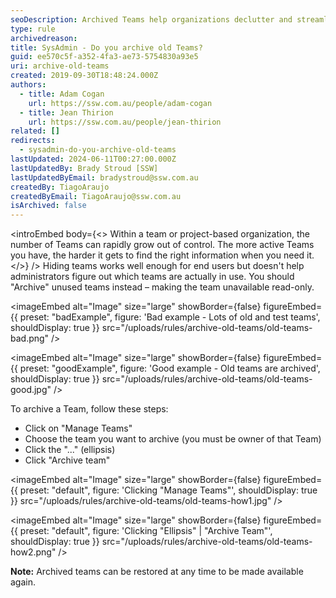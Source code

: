```yaml
---
seoDescription: Archived Teams help organizations declutter and streamline their Microsoft Teams experience by removing inactive or obsolete teams from view.
type: rule
archivedreason:
title: SysAdmin - Do you archive old Teams?
guid: ee570c5f-a352-4fa3-ae73-5754830a93e5
uri: archive-old-teams
created: 2019-09-30T18:48:24.000Z
authors:
  - title: Adam Cogan
    url: https://ssw.com.au/people/adam-cogan
  - title: Jean Thirion
    url: https://ssw.com.au/people/jean-thirion
related: []
redirects:
  - sysadmin-do-you-archive-old-teams
lastUpdated: 2024-06-11T00:27:00.000Z
lastUpdatedBy: Brady Stroud [SSW]
lastUpdatedByEmail: bradystroud@ssw.com.au
createdBy: TiagoAraujo
createdByEmail: TiagoAraujo@ssw.com.au
isArchived: false
---
```


<introEmbed
  body={<>
Within a team or project-based organization, the number of Teams can rapidly grow out of control. The more active Teams you have, the harder it gets to find the right information when you need it.
  </>}
/>
Hiding teams works well enough for end users but doesn't help administrators figure out which teams are actually in use. You should "Archive" unused teams instead – making the team unavailable read-only.

<imageEmbed
  alt="Image"
  size="large"
  showBorder={false}
  figureEmbed={{
    preset: "badExample",
    figure: 'Bad example - Lots of old and test teams',
    shouldDisplay: true
  }}
  src="/uploads/rules/archive-old-teams/old-teams-bad.png"
/>

<imageEmbed
  alt="Image"
  size="large"
  showBorder={false}
  figureEmbed={{
    preset: "goodExample",
    figure: 'Good example - Old teams are archived',
    shouldDisplay: true
  }}
  src="/uploads/rules/archive-old-teams/old-teams-good.jpg"
/>

To archive a Team, follow these steps:

* Click on "Manage Teams"
* Choose the team you want to archive (you must be owner of that Team)
* Click the "..." (ellipsis)
* Click "Archive team"


<imageEmbed
  alt="Image"
  size="large"
  showBorder={false}
  figureEmbed={{
    preset: "default",
    figure: 'Clicking "Manage Teams"',
    shouldDisplay: true
  }}
  src="/uploads/rules/archive-old-teams/old-teams-how1.jpg"
/>


<imageEmbed
  alt="Image"
  size="large"
  showBorder={false}
  figureEmbed={{
    preset: "default",
    figure: 'Clicking "Ellipsis" | "Archive Team"',
    shouldDisplay: true
  }}
  src="/uploads/rules/archive-old-teams/old-teams-how2.png"
/>

**Note:** Archived teams can be restored at any time to be made available again.
